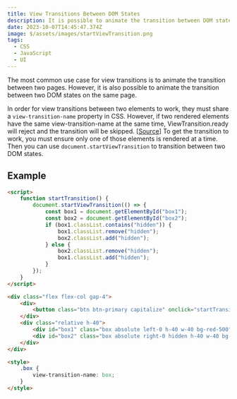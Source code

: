 ```yaml
---
title: View Transitions Between DOM States
description: It is possible to animate the transition between DOM states using CSS and JavaScript.
date: 2023-10-07T14:45:47.374Z
image: $/assets/images/startViewTransition.png
tags:
  - CSS
  - JavaScript
  - UI
---
```


The most common use case for view transitions is to animate the transition between two pages. However, it is also possible to animate the transition between two DOM states on the same page.

In order for view transitions between two elements to work, they must share a `view-transition-name` property in CSS. However, if two rendered elements have the same view-transition-name at the same time, ViewTransition.ready will reject and the transition will be skipped. [[Source](https://developer.mozilla.org/en-US/docs/Web/CSS/view-transition-name)] To get the transition to work, you must ensure only one of those elements is rendered at a time. Then you can use `document.startViewTransition` to transition between two DOM states.

## Example

<Example />

```html
<script>
	function startTransition() {
		document.startViewTransition(() => {
			const box1 = document.getElementById("box1");
			const box2 = document.getElementById("box2");
			if (box1.classList.contains("hidden")) {
				box1.classList.remove("hidden");
				box2.classList.add("hidden");
			} else {
				box2.classList.remove("hidden");
				box1.classList.add("hidden");
			}
		});
	}
</script>

<div class="flex flex-col gap-4">
	<div>
		<button class="btn btn-primary capitalize" onclick="startTransition()">Run Transition</button>
	</div>
	<div class="relative h-40">
		<div id="box1" class="box absolute left-0 h-40 w-40 bg-red-500"></div>
		<div id="box2" class="box absolute right-0 hidden h-40 w-40 bg-blue-500"></div>
	</div>
</div>

<style>
	.box {
		view-transition-name: box;
	}
</style>
```